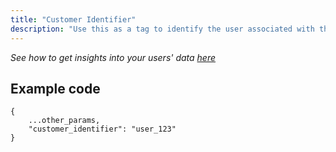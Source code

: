 ```yaml
---
title: "Customer Identifier"
description: "Use this as a tag to identify the user associated with the API call."
---
```


_See how to get insights into your users' data [here](/features/user/user-data)_

## Example code
```
{
    ...other_params,
    "customer_identifier": "user_123"
}

```